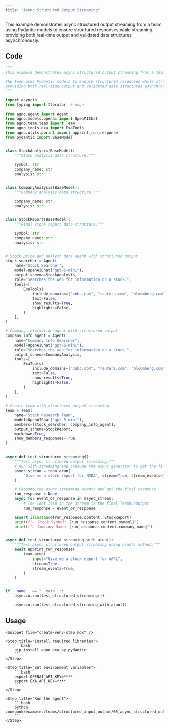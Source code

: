 ```yaml
---
title: "Async Structured Output Streaming"
---
```


This example demonstrates async structured output streaming from a team using Pydantic models to ensure structured responses while streaming, providing both real-time output and validated data structures asynchronously.

## Code

```python cookbook/examples/teams/structured_input_output/05_async_structured_output_streaming.py
"""
This example demonstrates async structured output streaming from a team.

The team uses Pydantic models to ensure structured responses while streaming,
providing both real-time output and validated data structures asynchronously.
"""

import asyncio
from typing import Iterator  # noqa

from agno.agent import Agent
from agno.models.openai import OpenAIChat
from agno.team.team import Team
from agno.tools.exa import ExaTools
from agno.utils.pprint import apprint_run_response
from pydantic import BaseModel


class StockAnalysis(BaseModel):
    """Stock analysis data structure."""

    symbol: str
    company_name: str
    analysis: str


class CompanyAnalysis(BaseModel):
    """Company analysis data structure."""

    company_name: str
    analysis: str


class StockReport(BaseModel):
    """Final stock report data structure."""

    symbol: str
    company_name: str
    analysis: str


# Stock price and analyst data agent with structured output
stock_searcher = Agent(
    name="Stock Searcher",
    model=OpenAIChat("gpt-5-mini"),
    output_schema=StockAnalysis,
    role="Searches the web for information on a stock.",
    tools=[
        ExaTools(
            include_domains=["cnbc.com", "reuters.com", "bloomberg.com", "wsj.com"],
            text=False,
            show_results=True,
            highlights=False,
        )
    ],
)

# Company information agent with structured output
company_info_agent = Agent(
    name="Company Info Searcher",
    model=OpenAIChat("gpt-5-mini"),
    role="Searches the web for information on a stock.",
    output_schema=CompanyAnalysis,
    tools=[
        ExaTools(
            include_domains=["cnbc.com", "reuters.com", "bloomberg.com", "wsj.com"],
            text=False,
            show_results=True,
            highlights=False,
        )
    ],
)

# Create team with structured output streaming
team = Team(
    name="Stock Research Team",
    model=OpenAIChat("gpt-5-mini"),
    members=[stock_searcher, company_info_agent],
    output_schema=StockReport,
    markdown=True,
    show_members_responses=True,
)


async def test_structured_streaming():
    """Test async structured output streaming."""
    # Run with streaming and consume the async generator to get the final response
    async_stream = team.arun(
        "Give me a stock report for NVDA", stream=True, stream_events=True
    )

    # Consume the async streaming events and get the final response
    run_response = None
    async for event_or_response in async_stream:
        # The last item in the stream is the final TeamRunOutput
        run_response = event_or_response

    assert isinstance(run_response.content, StockReport)
    print(f"✅ Stock Symbol: {run_response.content.symbol}")
    print(f"✅ Company Name: {run_response.content.company_name}")


async def test_structured_streaming_with_arun():
    """Test async structured output streaming using arun() method."""
    await apprint_run_response(
        team.arun(
            input="Give me a stock report for AAPL",
            stream=True,
            stream_events=True,
        )
    )


if __name__ == "__main__":
    asyncio.run(test_structured_streaming())

    asyncio.run(test_structured_streaming_with_arun())
```

## Usage

<Steps>

    <Snippet file="create-venv-step.mdx" />

    <Step title="Install required libraries">
        ```bash
        pip install agno exa_py pydantic
        ```
    </Step>

    <Step title="Set environment variables">
        ```bash
        export OPENAI_API_KEY=****
        export EXA_API_KEY=****
        ```
    </Step>

    <Step title="Run the agent">
        ```bash
        python cookbook/examples/teams/structured_input_output/05_async_structured_output_streaming.py
        ```
    </Step>

</Steps>